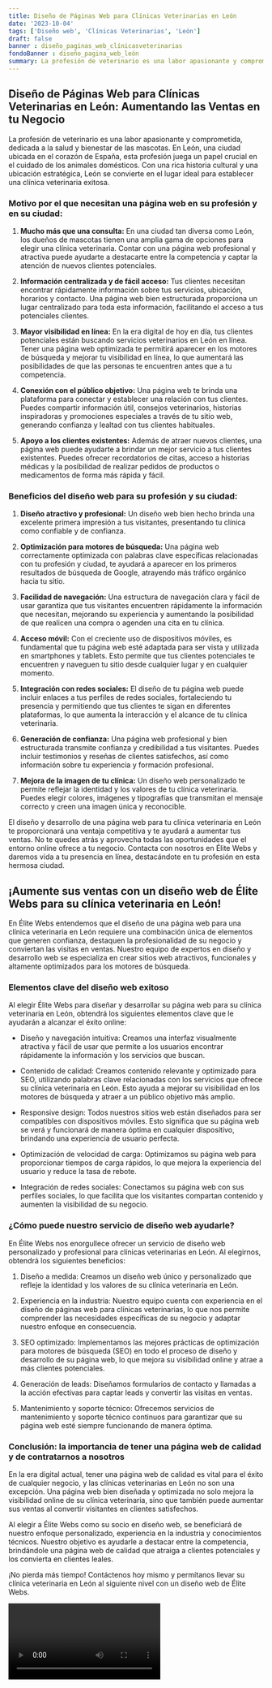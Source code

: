 ```yaml
---
title: Diseño de Páginas Web para Clínicas Veterinarias en León
date: '2023-10-04'
tags: ['Diseño web', 'Clínicas Veterinarias', 'León']
draft: false
banner : diseño_paginas_web_clínicasveterinarias
fondoBanner : diseño_pagina_web_león
summary: La profesión de veterinario es una labor apasionante y comprometida, dedicada a la salud y bienestar de las mascotas. En León, una ciudad ubicada en el corazón de España, esta profesión juega un papel crucial en el cuidado de los animales domésticos. Con una rica historia cultural y una ubicación estratégica, León se convierte en el lugar ideal para establecer una clínica veterinaria exitosa.
---
```


## Diseño de Páginas Web para Clínicas Veterinarias en León: Aumentando las Ventas en tu Negocio

La profesión de veterinario es una labor apasionante y comprometida, dedicada a la salud y bienestar de las mascotas. En León, una ciudad ubicada en el corazón de España, esta profesión juega un papel crucial en el cuidado de los animales domésticos. Con una rica historia cultural y una ubicación estratégica, León se convierte en el lugar ideal para establecer una clínica veterinaria exitosa.

### Motivo por el que necesitan una página web en su profesión y en su ciudad:

1. **Mucho más que una consulta:** En una ciudad tan diversa como León, los dueños de mascotas tienen una amplia gama de opciones para elegir una clínica veterinaria. Contar con una página web profesional y atractiva puede ayudarte a destacarte entre la competencia y captar la atención de nuevos clientes potenciales.

2. **Información centralizada y de fácil acceso:** Tus clientes necesitan encontrar rápidamente información sobre tus servicios, ubicación, horarios y contacto. Una página web bien estructurada proporciona un lugar centralizado para toda esta información, facilitando el acceso a tus potenciales clientes.

3. **Mayor visibilidad en línea:** En la era digital de hoy en día, tus clientes potenciales están buscando servicios veterinarios en León en línea. Tener una página web optimizada te permitirá aparecer en los motores de búsqueda y mejorar tu visibilidad en línea, lo que aumentará las posibilidades de que las personas te encuentren antes que a tu competencia.

4. **Conexión con el público objetivo:** Una página web te brinda una plataforma para conectar y establecer una relación con tus clientes. Puedes compartir información útil, consejos veterinarios, historias inspiradoras y promociones especiales a través de tu sitio web, generando confianza y lealtad con tus clientes habituales.

5. **Apoyo a los clientes existentes:** Además de atraer nuevos clientes, una página web puede ayudarte a brindar un mejor servicio a tus clientes existentes. Puedes ofrecer recordatorios de citas, acceso a historias médicas y la posibilidad de realizar pedidos de productos o medicamentos de forma más rápida y fácil.

### Beneficios del diseño web para su profesión y su ciudad:

1. **Diseño atractivo y profesional:** Un diseño web bien hecho brinda una excelente primera impresión a tus visitantes, presentando tu clínica como confiable y de confianza.

2. **Optimización para motores de búsqueda:** Una página web correctamente optimizada con palabras clave específicas relacionadas con tu profesión y ciudad, te ayudará a aparecer en los primeros resultados de búsqueda de Google, atrayendo más tráfico orgánico hacia tu sitio.

3. **Facilidad de navegación:** Una estructura de navegación clara y fácil de usar garantiza que tus visitantes encuentren rápidamente la información que necesitan, mejorando su experiencia y aumentando la posibilidad de que realicen una compra o agenden una cita en tu clínica.

4. **Acceso móvil:** Con el creciente uso de dispositivos móviles, es fundamental que tu página web esté adaptada para ser vista y utilizada en smartphones y tablets. Esto permite que tus clientes potenciales te encuentren y naveguen tu sitio desde cualquier lugar y en cualquier momento.

5. **Integración con redes sociales:** El diseño de tu página web puede incluir enlaces a tus perfiles de redes sociales, fortaleciendo tu presencia y permitiendo que tus clientes te sigan en diferentes plataformas, lo que aumenta la interacción y el alcance de tu clínica veterinaria.

6. **Generación de confianza:** Una página web profesional y bien estructurada transmite confianza y credibilidad a tus visitantes. Puedes incluir testimonios y reseñas de clientes satisfechos, así como información sobre tu experiencia y formación profesional.

7. **Mejora de la imagen de tu clínica:** Un diseño web personalizado te permite reflejar la identidad y los valores de tu clínica veterinaria. Puedes elegir colores, imágenes y tipografías que transmitan el mensaje correcto y creen una imagen única y reconocible.

El diseño y desarrollo de una página web para tu clínica veterinaria en León te proporcionará una ventaja competitiva y te ayudará a aumentar tus ventas. No te quedes atrás y aprovecha todas las oportunidades que el entorno online ofrece a tu negocio. Contacta con nosotros en Élite Webs y daremos vida a tu presencia en línea, destacándote en tu profesión en esta hermosa ciudad.

<GifSeo />

<Cta />

## ¡Aumente sus ventas con un diseño web de Élite Webs para su clínica veterinaria en León!

En Élite Webs entendemos que el diseño de una página web para una clínica veterinaria en León requiere una combinación única de elementos que generen confianza, destaquen la profesionalidad de su negocio y conviertan las visitas en ventas. Nuestro equipo de expertos en diseño y desarrollo web se especializa en crear sitios web atractivos, funcionales y altamente optimizados para los motores de búsqueda.

### Elementos clave del diseño web exitoso

Al elegir Élite Webs para diseñar y desarrollar su página web para su clínica veterinaria en León, obtendrá los siguientes elementos clave que le ayudarán a alcanzar el éxito online:

- Diseño y navegación intuitiva: Creamos una interfaz visualmente atractiva y fácil de usar que permite a los usuarios encontrar rápidamente la información y los servicios que buscan.

- Contenido de calidad: Creamos contenido relevante y optimizado para SEO, utilizando palabras clave relacionadas con los servicios que ofrece su clínica veterinaria en León. Esto ayuda a mejorar su visibilidad en los motores de búsqueda y atraer a un público objetivo más amplio.

- Responsive design: Todos nuestros sitios web están diseñados para ser compatibles con dispositivos móviles. Esto significa que su página web se verá y funcionará de manera óptima en cualquier dispositivo, brindando una experiencia de usuario perfecta.

- Optimización de velocidad de carga: Optimizamos su página web para proporcionar tiempos de carga rápidos, lo que mejora la experiencia del usuario y reduce la tasa de rebote.

- Integración de redes sociales: Conectamos su página web con sus perfiles sociales, lo que facilita que los visitantes compartan contenido y aumenten la visibilidad de su negocio.

### ¿Cómo puede nuestro servicio de diseño web ayudarle?

En Élite Webs nos enorgullece ofrecer un servicio de diseño web personalizado y profesional para clínicas veterinarias en León. Al elegirnos, obtendrá los siguientes beneficios:

1. Diseño a medida: Creamos un diseño web único y personalizado que refleje la identidad y los valores de su clínica veterinaria en León.

2. Experiencia en la industria: Nuestro equipo cuenta con experiencia en el diseño de páginas web para clínicas veterinarias, lo que nos permite comprender las necesidades específicas de su negocio y adaptar nuestro enfoque en consecuencia.

3. SEO optimizado: Implementamos las mejores prácticas de optimización para motores de búsqueda (SEO) en todo el proceso de diseño y desarrollo de su página web, lo que mejora su visibilidad online y atrae a más clientes potenciales.

4. Generación de leads: Diseñamos formularios de contacto y llamadas a la acción efectivas para captar leads y convertir las visitas en ventas.

5. Mantenimiento y soporte técnico: Ofrecemos servicios de mantenimiento y soporte técnico continuos para garantizar que su página web esté siempre funcionando de manera óptima.

### Conclusión: la importancia de tener una página web de calidad y de contratarnos a nosotros

En la era digital actual, tener una página web de calidad es vital para el éxito de cualquier negocio, y las clínicas veterinarias en León no son una excepción. Una página web bien diseñada y optimizada no solo mejora la visibilidad online de su clínica veterinaria, sino que también puede aumentar sus ventas al convertir visitantes en clientes satisfechos.

Al elegir a Élite Webs como su socio en diseño web, se beneficiará de nuestro enfoque personalizado, experiencia en la industria y conocimientos técnicos. Nuestro objetivo es ayudarle a destacar entre la competencia, brindándole una página web de calidad que atraiga a clientes potenciales y los convierta en clientes leales.

¡No pierda más tiempo! Contáctenos hoy mismo y permítanos llevar su clínica veterinaria en León al siguiente nivel con un diseño web de Élite Webs.

<Video />

<CtaBot job='Clínicas Veterinarias' city='León'/>

<Gmaps query='León+españa+maps' />